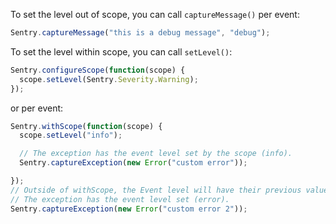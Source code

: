 To set the level out of scope, you can call `captureMessage()` per event:

```javascript
Sentry.captureMessage("this is a debug message", "debug");
```

To set the level within scope, you can call `setLevel()`:

```javascript
Sentry.configureScope(function(scope) {
  scope.setLevel(Sentry.Severity.Warning);
});
```

or per event:

```javascript
Sentry.withScope(function(scope) {
  scope.setLevel("info");

  // The exception has the event level set by the scope (info).
  Sentry.captureException(new Error("custom error"));

});
// Outside of withScope, the Event level will have their previous value restored.
// The exception has the event level set (error).
Sentry.captureException(new Error("custom error 2"));
```
